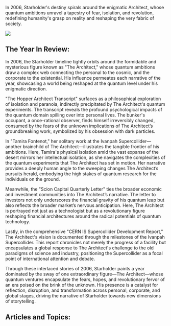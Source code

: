 In 2006, Starholder's destiny spirals around the enigmatic Architect, whose quantum ambitions unravel a tapestry of fear, isolation, and revolution, redefining humanity's grasp on reality and reshaping the very fabric of society.

![](https://drbs5yklwtho3.cloudfront.net/images/1752606520700-v12xr894tm-image.jpg)

## The Year In Review:

In 2006, the Starholder timeline tightly orbits around the formidable and mysterious figure known as "The Architect," whose quantum ambitions draw a complex web connecting the personal to the cosmic, and the corporate to the existential. His influence permeates each narrative of the year, showcasing a world being reshaped at the quantum level under his enigmatic direction.

"The Hopper Architect Transcript" surfaces as a philosophical exploration of isolation and paranoia, indirectly precipitated by The Architect's quantum experiments. The transcript reveals the profound psychological impacts of the quantum domain spilling over into personal lives. The bunker's occupant, a once-rational observer, finds himself irreversibly changed, consumed by the fears of the unknown implications of The Architect’s groundbreaking work, symbolized by his obsession with dark particles.

In "Tamira Fontenot," her solitary work at the Ivanpah Supercollider—another brainchild of The Architect—illustrates the tangible frontier of his ambitions. Here, Tamira's physical isolation amid the vast expanse of the desert mirrors her intellectual isolation, as she navigates the complexities of the quantum experiments that The Architect has set in motion. Her narrative provides a deeply human angle to the sweeping changes The Architect’s pursuits herald, embodying the high stakes of quantum research for the individuals on the ground.

Meanwhile, the "Scion Capital Quarterly Letter" ties the broader economic and investment communities into The Architect’s narrative. The letter to investors not only underscores the financial gravity of his quantum leap but also reflects the broader market’s nervous anticipation. Here, The Architect is portrayed not just as a technologist but as a revolutionary figure reshaping financial architectures around the radical potentials of quantum technology.

Lastly, in the comprehensive "CERN IS Supercollider Development Report," The Architect's vision is documented through the milestones of the Ivanpah Supercollider. This report chronicles not merely the progress of a facility but encapsulates a global response to The Architect's challenge to the old paradigms of science and industry, positioning the Supercollider as a focal point of international attention and debate.

Through these interlaced stories of 2006, Starholder paints a year dominated by the sway of one extraordinary figure—The Architect—whose quantum ventures encapsulate the fears, hopes, and revolutionary fervor of an era poised on the brink of the unknown. His presence is a catalyst for reflection, disruption, and transformation across personal, corporate, and global stages, driving the narrative of Starholder towards new dimensions of storytelling.

## Articles and Topics:
